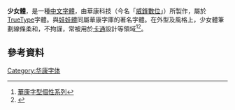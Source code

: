 '''少女體'''，是一種[[中文|中文]][[字體|字體]]，由華康科技（今名「[[威鋒數位|威鋒數位]]」）所製作，屬於[[TrueType|TrueType]]字體。與[[娃娃體|娃娃體]]同屬華康字庫的著名字體。在外型及風格上，少女體筆劃線條柔和，不拘謹，常被用於[[卡通|卡通]]設計等領域<ref>[http://www.dynacw.com.tw/news.asp?news_no=6&news_type=history 華康字型個性系列]</ref><ref>{{Cite web |url=https://m.fontke.com/font/10315033/ |title=華康少女體 |access-date=2022-02-13 |archive-date=2022-02-13 |archive-url=https://web.archive.org/web/20220213103526/https://m.fontke.com/font/10315033/ |dead-url=no }}</ref>。

== 參考資料 ==
<references/>

[[Category:华康字体|Category:华康字体]]
{{font-stub}}